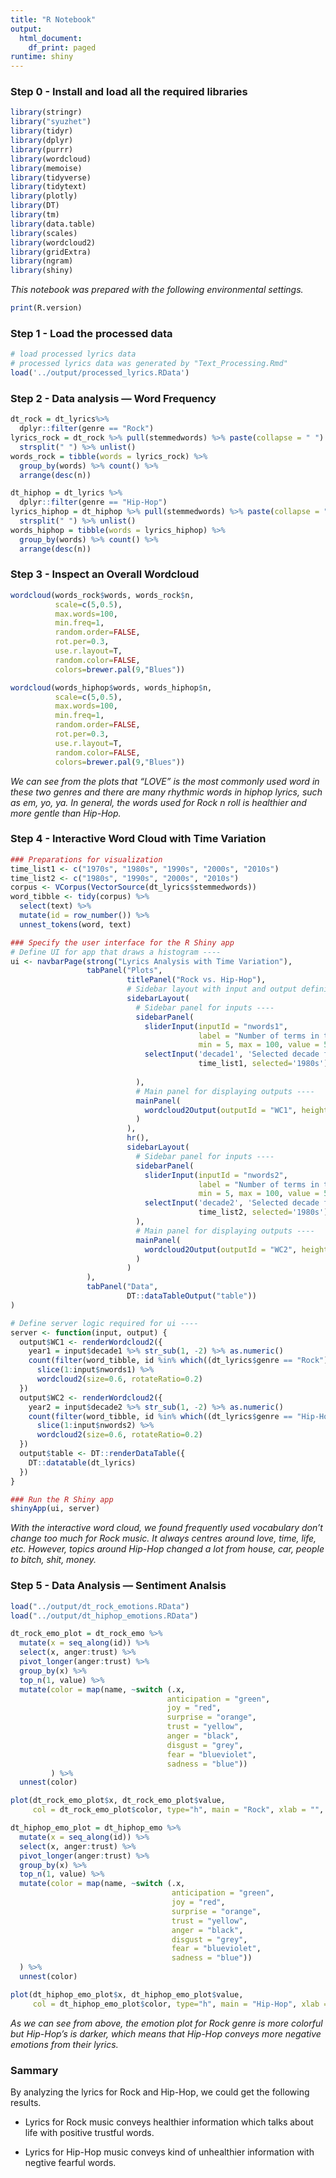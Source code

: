```yaml
---
title: "R Notebook"
output:
  html_document:
    df_print: paged
runtime: shiny
---
```


### Step 0 - Install and load all the required libraries

```r
library(stringr)
library("syuzhet")
library(tidyr)
library(dplyr)
library(purrr)
library(wordcloud)
library(memoise)
library(tidyverse)
library(tidytext)
library(plotly)
library(DT)
library(tm)
library(data.table)
library(scales)
library(wordcloud2)
library(gridExtra)
library(ngram)
library(shiny) 
```

*This notebook was prepared with the following environmental settings.*

```r
print(R.version)
```

### Step 1 - Load the processed data

```r
# load processed lyrics data
# processed lyrics data was generated by "Text_Processing.Rmd"
load('../output/processed_lyrics.RData')
```

### Step 2 - Data analysis --- Word Frequency

```r
dt_rock = dt_lyrics%>% 
  dplyr::filter(genre == "Rock")
lyrics_rock = dt_rock %>% pull(stemmedwords) %>% paste(collapse = " ") %>% 
  strsplit(" ") %>% unlist()
words_rock = tibble(words = lyrics_rock) %>% 
  group_by(words) %>% count() %>%
  arrange(desc(n))

dt_hiphop = dt_lyrics %>% 
  dplyr::filter(genre == "Hip-Hop")
lyrics_hiphop = dt_hiphop %>% pull(stemmedwords) %>% paste(collapse = " ") %>% 
  strsplit(" ") %>% unlist()
words_hiphop = tibble(words = lyrics_hiphop) %>% 
  group_by(words) %>% count() %>%
  arrange(desc(n))
```

### Step 3 - Inspect an Overall Wordcloud

```r
wordcloud(words_rock$words, words_rock$n,
          scale=c(5,0.5),
          max.words=100,
          min.freq=1,
          random.order=FALSE,
          rot.per=0.3,
          use.r.layout=T,
          random.color=FALSE,
          colors=brewer.pal(9,"Blues"))

wordcloud(words_hiphop$words, words_hiphop$n,
          scale=c(5,0.5),
          max.words=100,
          min.freq=1,
          random.order=FALSE,
          rot.per=0.3,
          use.r.layout=T,
          random.color=FALSE,
          colors=brewer.pal(9,"Blues"))
```

*We can see from the plots that "LOVE" is the most commonly used word in these two genres and there are many rhythmic words in hiphop lyrics, such as em, yo, ya. *
*In general, the words used for Rock n roll is healthier and more gentle than Hip-Hop. *

### Step 4 - Interactive Word Cloud with Time Variation 

```r
### Preparations for visualization
time_list1 <- c("1970s", "1980s", "1990s", "2000s", "2010s")
time_list2 <- c("1980s", "1990s", "2000s", "2010s")
corpus <- VCorpus(VectorSource(dt_lyrics$stemmedwords))
word_tibble <- tidy(corpus) %>%
  select(text) %>%
  mutate(id = row_number()) %>%
  unnest_tokens(word, text)

### Specify the user interface for the R Shiny app
# Define UI for app that draws a histogram ----
ui <- navbarPage(strong("Lyrics Analysis with Time Variation"),
                 tabPanel("Plots",
                          titlePanel("Rock vs. Hip-Hop"),
                          # Sidebar layout with input and output definitions ----
                          sidebarLayout(
                            # Sidebar panel for inputs ----
                            sidebarPanel(
                              sliderInput(inputId = "nwords1",
                                          label = "Number of terms in the first word cloud:",
                                          min = 5, max = 100, value = 50),
                              selectInput('decade1', 'Selected decade for the first plot:', 
                                          time_list1, selected='1980s')
                              
                            ),
                            # Main panel for displaying outputs ----
                            mainPanel(
                              wordcloud2Output(outputId = "WC1", height = "300")
                            )
                          ),
                          hr(),
                          sidebarLayout(
                            # Sidebar panel for inputs ----
                            sidebarPanel(
                              sliderInput(inputId = "nwords2",
                                          label = "Number of terms in the second word cloud:",
                                          min = 5, max = 100, value = 50),
                              selectInput('decade2', 'Selected decade for the second plot:', 
                                          time_list2, selected='1980s')
                            ),
                            # Main panel for displaying outputs ----
                            mainPanel(
                              wordcloud2Output(outputId = "WC2", height = "300")
                            )
                          )
                 ),
                 tabPanel("Data", 
                          DT::dataTableOutput("table"))
)

# Define server logic required for ui ----
server <- function(input, output) {
  output$WC1 <- renderWordcloud2({
    year1 = input$decade1 %>% str_sub(1, -2) %>% as.numeric()
    count(filter(word_tibble, id %in% which((dt_lyrics$genre == "Rock") & (dt_lyrics$year >= year1) & (dt_lyrics$year <= (year1 + 9)))), word, sort = TRUE) %>%
      slice(1:input$nwords1) %>%
      wordcloud2(size=0.6, rotateRatio=0.2)
  })
  output$WC2 <- renderWordcloud2({
    year2 = input$decade2 %>% str_sub(1, -2) %>% as.numeric()
    count(filter(word_tibble, id %in% which((dt_lyrics$genre == "Hip-Hop") & (dt_lyrics$year >= year2) & (dt_lyrics$year <= (year2 + 9)))), word, sort = TRUE) %>%
      slice(1:input$nwords2) %>%
      wordcloud2(size=0.6, rotateRatio=0.2)
  })
  output$table <- DT::renderDataTable({
    DT::datatable(dt_lyrics)
  })
}

### Run the R Shiny app
shinyApp(ui, server)
```

*With the interactive word cloud, we found frequently used vocabulary don't change too much for Rock music. It always centres around love, time, life, etc. *
*However, topics around Hip-Hop changed a lot from house, car, people to bitch, shit, money.*

### Step 5 - Data Analysis --- Sentiment Analsis

```r
load("../output/dt_rock_emotions.RData")
load("../output/dt_hiphop_emotions.RData")

dt_rock_emo_plot = dt_rock_emo %>%  
  mutate(x = seq_along(id)) %>% 
  select(x, anger:trust) %>% 
  pivot_longer(anger:trust) %>% 
  group_by(x) %>% 
  top_n(1, value) %>% 
  mutate(color = map(name, ~switch (.x,
                                   anticipation = "green", 
                                   joy = "red", 
                                   surprise = "orange", 
                                   trust = "yellow", 
                                   anger = "black", 
                                   disgust = "grey", 
                                   fear = "blueviolet", 
                                   sadness = "blue"))
         ) %>% 
  unnest(color)

plot(dt_rock_emo_plot$x, dt_rock_emo_plot$value, 
     col = dt_rock_emo_plot$color, type="h", main = "Rock", xlab = "", ylab = "", xlim = c(1, 9000), ylim = c(0,30))

dt_hiphop_emo_plot = dt_hiphop_emo %>% 
  mutate(x = seq_along(id)) %>% 
  select(x, anger:trust) %>% 
  pivot_longer(anger:trust) %>% 
  group_by(x) %>% 
  top_n(1, value) %>% 
  mutate(color = map(name, ~switch (.x,
                                    anticipation = "green", 
                                    joy = "red", 
                                    surprise = "orange", 
                                    trust = "yellow", 
                                    anger = "black", 
                                    disgust = "grey", 
                                    fear = "blueviolet", 
                                    sadness = "blue"))
  ) %>% 
  unnest(color)

plot(dt_hiphop_emo_plot$x, dt_hiphop_emo_plot$value, 
     col = dt_hiphop_emo_plot$color, type="h", main = "Hip-Hop", xlab = "", ylab = "")
```

*As we can see from above, the emotion plot for Rock genre is more colorful but Hip-Hop's is darker, which means that Hip-Hop conveys more negative emotions from their lyrics. *

### Sammary
By analyzing the lyrics for Rock and Hip-Hop, we could get the following results.

 + Lyrics for Rock music conveys healthier information which talks about life with positive trustful words.

 + Lyrics for Hip-Hop music conveys kind of unhealthier information with negtive fearful words.



